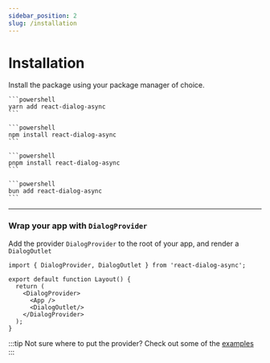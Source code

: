 ```yaml
---
sidebar_position: 2
slug: /installation
---
```




# Installation

Install the package using your package manager of choice.

<Tabs>
  <TabItem value="yarn" label="yarn">

    ```powershell
    yarn add react-dialog-async
    ```

  </TabItem>
  <TabItem value="npm" label="npm">

    ```powershell
    npm install react-dialog-async
    ```

  </TabItem>
  <TabItem value="pnpm" label="pnpm">

    ```powershell
    pnpm install react-dialog-async
    ```

  </TabItem>
  <TabItem value="bun" label="bun">

    ```powershell
    bun add react-dialog-async
    ```

  </TabItem>
</Tabs>


---

### Wrap your app with `DialogProvider`

Add the provider `DialogProvider` to the root of your app, and render a `DialogOutlet`

``` tsx
import { DialogProvider, DialogOutlet } from 'react-dialog-async';

export default function Layout() {
  return (
    <DialogProvider>
      <App />
      <DialogOutlet/>
    </DialogProvider>
  );
}
```

:::tip
Not sure where to put the provider? Check out some of the [examples](../category/examples)
:::
